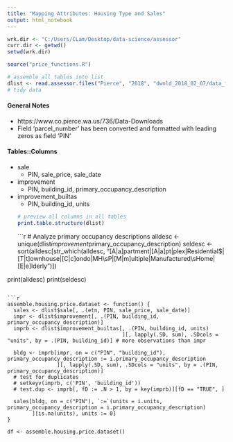 ```yaml
---
title: "Mapping Attributes: Housing Type and Sales"
output: html_notebook
---
```



```r
wrk.dir <- "C:/Users/CLam/Desktop/data-science/assessor"
curr.dir <- getwd()
setwd(wrk.dir)

source("price_functions.R")

# assemble all tables into list
dlist <- read.assessor.files("Pierce", "2018", "dwnld_2018_02_07/data_formatted")
# tidy data
```

#### General Notes 

* https://www.co.pierce.wa.us/736/Data-Downloads
* Field 'parcel_number' has been converted and formatted with leading zeros as field 'PIN'  

#### Tables::Columns  

* sale
    + PIN, sale_price, sale_date
* improvement
    + PIN, building_id, primary_occupancy_description
* improvement_builtas
    + PIN, building_id, units
```r
# preview all columns in all tables
print.table.structure(dlist)
```
```r
# Analyze primary occupancy descriptions
alldesc <- unique(dlist$improvement$primary_occupancy_description)
seldesc <- sort(alldesc[str_which(alldesc, "[A|a]partment|[A|a]pt|plex|Residential$|[T|t]ownhouse|[C|c]ondo|MH\\sP|[M|m]ultiple|Manufactured\\sHome|[E|e]lderly")])

print(alldesc)
print(seldesc)
```

```r
assemble.housing.price.dataset <- function() {
  sales <- dlist$sale[, .(etn, PIN, sale_price, sale_date)]
  impr <- dlist$improvement[, .(PIN, building_id, primary_occupancy_description)]
  imprb <- dlist$improvement_builtas[, .(PIN, building_id, units)
                                     ][, lapply(.SD, sum), .SDcols = "units", by = .(PIN, building_id)] # more observations than impr
  
  bldg <- imprb[impr, on = c("PIN", "building_id"), primary_occupancy_description := i.primary_occupancy_description
                ][, lapply(.SD, sum), .SDcols = "units", by = .(PIN, primary_occupancy_description)]
  # test for duplicates
  # setkeyv(imprb, c('PIN', 'building_id'))
  # test.dup <- imprb[, fD := .N > 1, by = key(imprb)][fD == "TRUE", ]
  
  sales[bldg, on = c("PIN"), `:=`(units = i.units, primary_occupancy_description = i.primary_occupancy_description)
        ][is.na(units), units := 0]
}

df <- assemble.housing.price.dataset()
```

